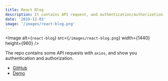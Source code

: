 ```yaml
---
title: React Blog
description: It contains API request, and authentication/authorization.
date: '2019-12-03'
image: '/images/react-blog.png'
---
```


<Image
  alt={`react-blog`}
  src={`/images/react-blog.png`}
  width={1440}
  height={960}
/>

The repo contains some API requests with `axios`, and show you authentication and authorization.

- [GitHub](https://github.com/nevzatgunay/react-blog)
- [Demo](https://nevzat-react-blog.herokuapp.com/)
